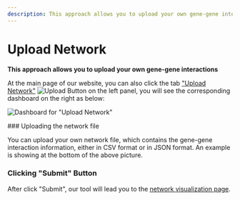 ```yaml
---
description: This approach allows you to upload your own gene-gene interactions
---
```



# Upload Network

**This approach allows you to upload your own gene-gene interactions**

At the main page of our website, you can also click the tab ["Upload Network"](/upload-network) <Image width={200} height={80}  src="/image/docs/upload-network-button.png" alt="Upload Button" className="inline aspect-auto w-36"/> on the left panel, you will see the corresponding dashboard on the right as below:

![Dashboard for "Upload Network"](../../../public/image/docs/dashboard-upload-network.png)

<Steps>
### Uploading the network file

You can upload your own network file, which contains the gene-gene interaction information, either in CSV format or in JSON format. An example is showing at the bottom of the above picture.

### Clicking "Submit" Button

After click "Submit", our tool will lead you to the [network visualization page](../network-visualization.mdx).

</Steps>
